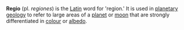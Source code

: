 {{Move to Wiktionary}}
'''Regio''' (pl. ''regiones'') is the [[Latin]] word for 'region.' It is used in [[planetary geology]] to refer to large areas of a [[planet]] or [[natural satellite|moon]] that are strongly differentiated in [[colour]] or [[albedo]].

{{geo-stub}}